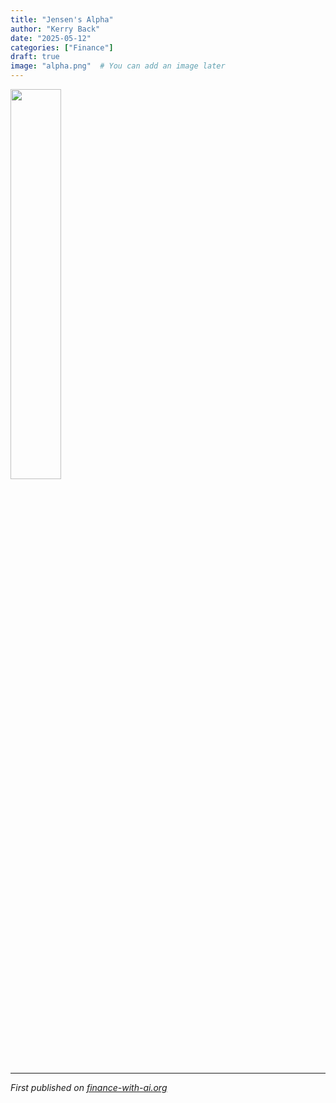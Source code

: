 ```yaml
---
title: "Jensen's Alpha"
author: "Kerry Back"
date: "2025-05-12"
categories: ["Finance"]
draft: true
image: "alpha.png"  # You can add an image later
---
```


![](alpha.png){width=40% fig-align="center"}

---

*First published on [finance-with-ai.org](https://finance-with-ai.org)* 